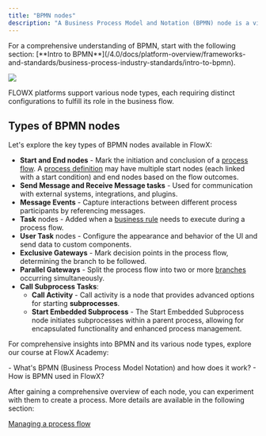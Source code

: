 ```yaml
---
title: "BPMN nodes"
description: "A Business Process Model and Notation (BPMN) node is a visual representation of a point in your process. Nodes are added at specific process points to denote the entrance or transition of a record within the process."
---
```


<Tip>
For a comprehensive understanding of BPMN, start with the following section:
[**Intro to BPMN**](/4.0/docs/platform-overview/frameworks-and-standards/business-process-industry-standards/intro-to-bpmn).
</Tip>


![](https://s3.eu-west-1.amazonaws.com/docx.flowx.ai/release40/BPMN%20nodes.png)


FLOWX platforms support various node types, each requiring distinct configurations to fulfill its role in the business flow.

## Types of BPMN nodes

Let's explore the key types of BPMN nodes available in FlowX:

+ **Start and End nodes** - Mark the initiation and conclusion of a [process flow](../../platform-overview/frameworks-and-standards/business-process-industry-standards/intro-to-bpmn). A [process definition](../process/process-definition) may have multiple start nodes (each linked with a start condition) and end nodes based on the flow outcomes.
+ **Send Message and Receive Message tasks** - Used for communication with external systems, integrations, and plugins.
+ **Message Events** - Capture interactions between different process participants by referencing messages.
+ **Task** nodes - Added when a [business rule](../actions/business-rule-action/business-rule-action) needs to execute during a process flow.
+ **User Task** nodes - Configure the appearance and behavior of the UI and send data to custom components.
+ **Exclusive Gateways** - Mark decision points in the process flow, determining the branch to be followed.
+ **Parallel Gateways** - Split the process flow into two or more [branches](../../flowx-designer/managing-a-process-flow/adding-more-flow-branches) occurring simultaneously.
+ **Call Subprocess Tasks**:
    + **Call Activity** - Call activity is a node that provides advanced options for starting **subprocesses**.
    + **Start Embedded Subprocess** - The Start Embedded Subprocess node initiates subprocesses within a parent process, allowing for encapsulated functionality and enhanced process management.

For comprehensive insights into BPMN and its various node types, explore our course at FlowX Academy:

<Card title ="BPMN 101" href="https://academy.flowx.ai/explore/bpmn-101" icon ="school">
- What's BPMN (Business Process Model Notation) and how does it work?
- How is BPMN used in FlowX?
</Card>


After gaining a comprehensive overview of each node, you can experiment with them to create a process. More details are available in the following section:

[Managing a process flow](../../flowx-designer/managing-a-process-flow/)
